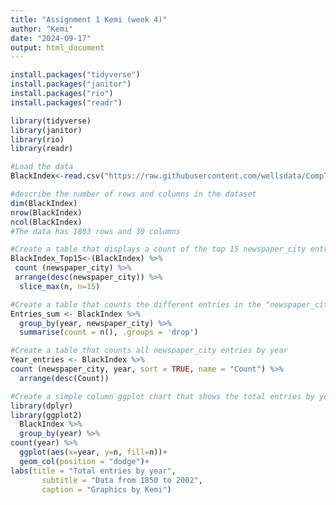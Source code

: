 ```yaml
---
title: "Assignment 1 Kemi (week 4)"
author: "Kemi"
date: "2024-09-17"
output: html_document
---
```

```r
install.packages("tidyverse")
install.packages("janitor")
install.packages("rio")
install.packages("readr")
```


```r
library(tidyverse)
library(janitor)
library(rio)
library(readr)
```


```r
#Load the data
BlackIndex<-read.csv("https://raw.githubusercontent.com/wellsdata/CompText_Jour/main/data/blackindex_master.csv")
```



```r
#describe the number of rows and columns in the dataset
dim(BlackIndex)
nrow(BlackIndex)
ncol(BlackIndex)
#The data has 1803 rows and 30 columns
```
```r
#Create a table that displays a count of the top 15 newspaper_city entries
BlackIndex_Top15<-(BlackIndex) %>%
 count (newspaper_city) %>%
 arrange(desc(newspaper_city)) %>%
  slice_max(n, n=15)
```

```r
#Create a table that counts the different entries in the "newspaper_city" column
Entries_sum <- BlackIndex %>% 
  group_by(year, newspaper_city) %>% 
  summarise(count = n(), .groups = 'drop')
```

```r
#Create a table that counts all newspaper_city entries by year
Year_entries <- BlackIndex %>%
count (newspaper_city, year, sort = TRUE, name = "Count") %>%
  arrange(desc(Count))
```

```r
#Create a simple column ggplot chart that shows the total entries by year
library(dplyr)
library(ggplot2)
  BlackIndex %>%
  group_by(year) %>%
count(year) %>%
  ggplot(aes(x=year, y=n, fill=n))+
  geom_col(position = "dodge")+
labs(title = "Total entries by year",
       subtitle = "Data from 1850 to 2002",
       caption = "Graphics by Kemi")
```





